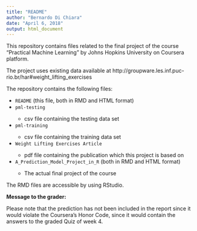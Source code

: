 ```yaml
---
title: "README"
author: "Bernardo Di Chiara"
date: "April 6, 2018"
output: html_document
---
```


This repository contains files related to the final project of the course "Practical Machine Learning" by Johns Hopkins University on Coursera platform.

The project uses existing data available at http://groupware.les.inf.puc-rio.br/har#weight_lifting_exercises

The repository contains the following files:

<ul>
<li>`README` (this file, both in RMD and HTML format)</li>
<li>`pml-testing`</li>
<ul>
<li>csv file containing the testing data set</li>
</ul>
<li>`pml-training`</li>
<ul>
<li>csv file containing the training data set</li>
</ul>
<li>`Weight Lifting Exercises Article`</li>
<ul>
<li>pdf file containing the publication which this project is based on</li>
</ul>
<li>`A_Prediction_Model_Project_in_R` (both in RMD and HTML format)</li>
<ul>
<li>The actual final project of the course</li>
</ul>
</ul>

The RMD files are accessible by using RStudio.

**Message to the grader:**

Please note that the prediction has not been included in the report since it would violate the Coursera's Honor Code, since it would contain the answers to the graded Quiz of week 4.